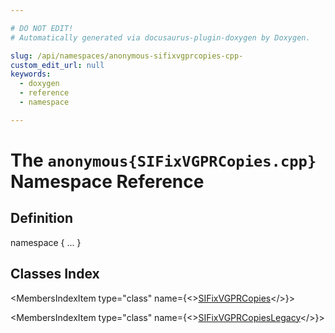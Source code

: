 ```yaml
---

# DO NOT EDIT!
# Automatically generated via docusaurus-plugin-doxygen by Doxygen.

slug: /api/namespaces/anonymous-sifixvgprcopies-cpp-
custom_edit_url: null
keywords:
  - doxygen
  - reference
  - namespace

---
```





# The `anonymous{SIFixVGPRCopies.cpp}` Namespace Reference

<DoxygenPage pluginConfig={pluginConfig}>



## Definition

<CodeBlock>namespace &#123; ... &#125;</CodeBlock>

## Classes Index

<MembersIndex>

<MembersIndexItem
  type="class"
  name={<><a href="/docs/api/classes/anonymous-namespace-sifixvgprcopies-cpp-/sifixvgprcopies">SIFixVGPRCopies</a></>}>
</MembersIndexItem>

<MembersIndexItem
  type="class"
  name={<><a href="/docs/api/classes/anonymous-namespace-sifixvgprcopies-cpp-/sifixvgprcopieslegacy">SIFixVGPRCopiesLegacy</a></>}>
</MembersIndexItem>

</MembersIndex>


</DoxygenPage>

